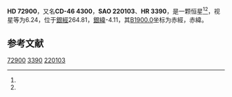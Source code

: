 {{Starbox begin
| name = HD 72900
}}
{{Starbox observe
| epoch = [[J2000.0|J2000.0]]
| constell = {{星座名待查}}<ref name=SIMBAD>{{cite web
 | url=http://simbad.u-strasbg.fr/simbad/sim-id?Ident=HR+3390
 | title =Pulsating variable Star
 | publisher=Centre de Données astronomiques de Strasbourg
 | work=SIMBAD
 | accessdate=2012-07-13}}</ref><ref name=DATA>{{cite web
 | url=http://vizier.u-strasbg.fr/viz-bin/VizieR-5?-out.add=.&-source=5050&-corr=PK=HR&-out.max=9999&HR=3390
 | title=VizieR Detailed Page
 | accessdate=2012-07-13
 | archive-date=2016-03-05
 | archive-url=https://web.archive.org/web/20160305020643/http://vizier.u-strasbg.fr/viz-bin/VizieR-5?-out.add=.&-source=5050&-corr=PK=HR&-out.max=9999&HR=3390
 | dead-url=no
 }}</ref>
| 星官 = 
| ra = {{RA|8|33|30.4}}<ref name=SIMBAD /><ref name=DATA />
| dec = {{DEC|-46|58|16}}<ref name=SIMBAD /><ref name=DATA />
| appmag_v = 6.24<ref name=SIMBAD /><ref name=DATA />
}}
{{Starbox character
| class = K3III<ref name=SIMBAD /><ref name=DATA />
| b-v = 1.56<ref name=SIMBAD /><ref name=DATA />
| u-b = <ref name=SIMBAD /><ref name=DATA />
| r-i = <ref name=SIMBAD /><ref name=DATA />
| variable = 
}}
{{Starbox astrometry
| radial_v = 
| prop_mo_ra = 23
| parallax = 
| p_error = 
}}
{{Starbox catalog
| names =CD-46 4300，[[SAO星表|SAO]] 220103，[[HD星表|HD]] 72900，[[HR星表|HR]] 3390}}
{{Starbox reference |Simbad=HR+3390}}
{{Starbox end}}

'''HD 72900'''，又名'''CD-46 4300'''，'''SAO 220103'''、'''HR 3390'''，是一颗恒星<ref name=SIMBAD /><ref name=DATA />，视星等为6.24，位于[[銀道座標系|銀經]]264.81，[[銀道座標系|銀緯]]-4.11，其[[B1900.0|B1900.0]]坐标为赤經{{RA|8|30|15.1}}，赤緯{{DEC|-46|-4.11|41}}。

== 参考文献 ==
{{reflist}}

{{star-stub}}

[[Category:HD和HDE天體|72900]]
[[Category:HR天體|3390]]
[[Category:SAO天體|220103]]